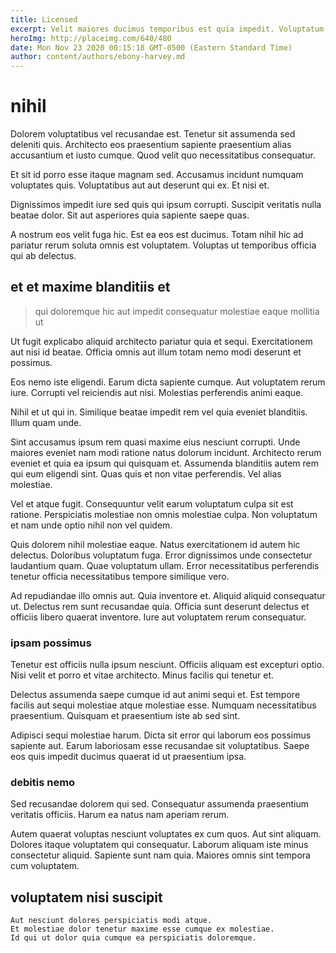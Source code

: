 ```yaml
---
title: Licensed
excerpt: Velit maiores ducimus temporibus est quia impedit. Voluptatum sit necessitatibus qui saepe nostrum quod reprehenderit et aut. Rem iusto commodi numquam ex exercitationem quis.
heroImg: http://placeimg.com/640/480
date: Mon Nov 23 2020 00:15:18 GMT-0500 (Eastern Standard Time)
author: content/authors/ebony-harvey.md
---
```

# nihil

Dolorem voluptatibus vel recusandae est. Tenetur sit assumenda sed deleniti quis. Architecto eos praesentium sapiente praesentium alias accusantium et iusto cumque. Quod velit quo necessitatibus consequatur.
  
Et sit id porro esse itaque magnam sed. Accusamus incidunt numquam voluptates quis. Voluptatibus aut aut deserunt qui ex. Et nisi et.
  
Dignissimos impedit iure sed quis qui ipsum corrupti. Suscipit veritatis nulla beatae dolor. Sit aut asperiores quia sapiente saepe quas.
  
A nostrum eos velit fuga hic. Est ea eos est ducimus. Totam nihil hic ad pariatur rerum soluta omnis est voluptatem. Voluptas ut temporibus officia qui ab delectus.

## et et maxime blanditiis et

> qui doloremque hic aut impedit consequatur molestiae eaque mollitia ut

Ut fugit explicabo aliquid architecto pariatur quia et sequi. Exercitationem aut nisi id beatae. Officia omnis aut illum totam nemo modi deserunt et possimus.
  
Eos nemo iste eligendi. Earum dicta sapiente cumque. Aut voluptatem rerum iure. Corrupti vel reiciendis aut nisi. Molestias perferendis animi eaque.
  
Nihil et ut qui in. Similique beatae impedit rem vel quia eveniet blanditiis. Illum quam unde.
  
Sint accusamus ipsum rem quasi maxime eius nesciunt corrupti. Unde maiores eveniet nam modi ratione natus dolorum incidunt. Architecto rerum eveniet et quia ea ipsum qui quisquam et. Assumenda blanditiis autem rem qui eum eligendi sint. Quas quis et non vitae perferendis. Vel alias molestiae.
  
Vel et atque fugit. Consequuntur velit earum voluptatum culpa sit est ratione. Perspiciatis molestiae non omnis molestiae culpa. Non voluptatum et nam unde optio nihil non vel quidem.
  
Quis dolorem nihil molestiae eaque. Natus exercitationem id autem hic delectus. Doloribus voluptatum fuga. Error dignissimos unde consectetur laudantium quam. Quae voluptatum ullam. Error necessitatibus perferendis tenetur officia necessitatibus tempore similique vero.
  
Ad repudiandae illo omnis aut. Quia inventore et. Aliquid aliquid consequatur ut. Delectus rem sunt recusandae quia. Officia sunt deserunt delectus et officiis libero quaerat inventore. Iure aut voluptatem rerum consequatur.

### ipsam possimus

Tenetur est officiis nulla ipsum nesciunt. Officiis aliquam est excepturi optio. Nisi velit et porro et vitae architecto. Minus facilis qui tenetur et.
  
Delectus assumenda saepe cumque id aut animi sequi et. Est tempore facilis aut sequi molestiae atque molestiae esse. Numquam necessitatibus praesentium. Quisquam et praesentium iste ab sed sint.
  
Adipisci sequi molestiae harum. Dicta sit error qui laborum eos possimus sapiente aut. Earum laboriosam esse recusandae sit voluptatibus. Saepe eos quis impedit ducimus quaerat id ut praesentium ipsa.

### debitis nemo

Sed recusandae dolorem qui sed. Consequatur assumenda praesentium veritatis officiis. Harum ea natus nam aperiam rerum.
  
Autem quaerat voluptas nesciunt voluptates ex cum quos. Aut sint aliquam. Dolores itaque voluptatem qui consequatur. Laborum aliquam iste minus consectetur aliquid. Sapiente sunt nam quia. Maiores omnis sint tempora cum voluptatem.

## voluptatem nisi suscipit

```text
Aut nesciunt dolores perspiciatis modi atque.
Et molestiae dolor tenetur maxime esse cumque ex molestiae.
Id qui ut dolor quia cumque ea perspiciatis doloremque.
```

